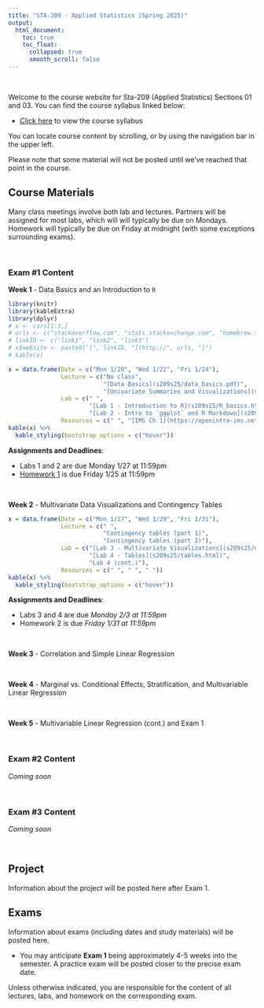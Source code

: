 ```yaml
---
title: "STA-209 - Applied Statistics (Spring 2025)"
output:
  html_document:
    toc: true
    toc_float:
      collapsed: true
      smooth_scroll: false
---
```


$~$

Welcome to the course website for Sta-209 (Applied Statistics) Sections 01 and 03. You can find the course syllabus linked below:

- [Click here](syllabus209s25.html) to view the course syllabus

You can locate course content by scrolling, or by using the navigation bar in the upper left.  

Please note that some material will not be posted until we've reached that point in the course.

## Course Materials

Many class meetings involve both lab and lectures. Partners will be assigned for most labs, which will will typically be due on Mondays. Homework will typically be due on Friday at midnight (with some exceptions surrounding exams).

$~$

### Exam #1 Content

**Week 1** - Data Basics and an Introduction to `R`

```r
library(knitr)
library(kableExtra)
library(dplyr)
# x <- cars[1:3,]
# urls <- c("stackoverflow.com", "stats.stackexchange.com", "homebrew.stackexchange.com")
# linkID <- c("link1", "link2", "link3")
# x$website <- paste0("[", linkID, "](http://", urls, ")")
# kable(x)

x = data.frame(Date = c("Mon 1/20", "Wed 1/22", "Fri 1/24"), 
               Lecture = c("No class", 
                           "[Data Basics](s209s25/data_basics.pdf)",
                           "[Univariate Summaries and Visualizations](s209s25/univariate.pdf)"),
               Lab = c(" ", 
                       "[Lab 1 - Introduction to R](s209s25/R_basics.html)",
                       "[Lab 2 - Intro to `ggplot` and R Markdown](s209s25/ggplot1.html)"),
               Resources = c(" ", "[IMS Ch 1](https://openintro-ims.netlify.app/data-hello), [HOPR Ch 2](https://rstudio-education.github.io/hopr/basics.html)", " "))
kable(x) %>%
  kable_styling(bootstrap_options = c("hover"))
```

**Assignments and Deadlines**:

- Labs 1 and 2 are due Monday 1/27 at 11:59pm
- [Homework 1](s209s25/hw1.html) is due Friday 1/25 at 11:59pm

$~$

**Week 2** - Multivariate Data Visualizations and Contingency Tables

```r
x = data.frame(Date = c("Mon 1/27", "Wed 1/29", "Fri 1/31"), 
               Lecture = c(" ", 
                           "Contingency tables (part 1)",
                           "Contingency tables (part 2)"),
               Lab = c("[Lab 3 - Multivariate Visualizations](s209s25/multi_viz.html))", 
                       "[Lab 4 - Tables](s209s25/tables.html)",
                       "Lab 4 (cont.)"),
               Resources = c(" ", " ", " "))
kable(x) %>%
  kable_styling(bootstrap_options = c("hover"))
```

**Assignments and Deadlines**:

- Labs 3 and 4 are due *Monday 2/3 at 11:59pm*
- Homework 2 is due *Friday 1/31 at 11:59pm*

$~$

**Week 3** - Correlation and Simple Linear Regression

$~$

**Week 4** - Marginal vs. Conditional Effects, Stratification, and Multivariable Linear Regression

$~$

**Week 5** - Multivariable Linear Regression (cont.) and Exam 1

$~$


### Exam #2 Content

*Coming soon*

$~$

### Exam #3 Content

*Coming soon*

$~$

## Project 

Information about the project will be posted here after Exam 1.

## Exams

Information about exams (including dates and study materials) will be posted here.

- You may anticipate **Exam 1** being approximately 4-5 weeks into the semester. A practice exam will be posted closer to the precise exam date.
    
Unless otherwise indicated, you are responsible for the content of all lectures, labs, and homework on the corresponding exam.